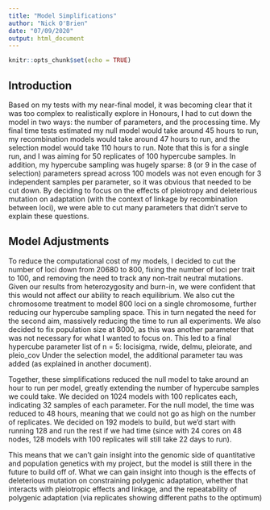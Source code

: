 ```yaml
---
title: "Model Simplifications"
author: "Nick O'Brien"
date: "07/09/2020"
output: html_document
---
```


```r
knitr::opts_chunk$set(echo = TRUE)
```

## Introduction

Based on my tests with my near-final model, it was becoming clear that it was too complex to realistically explore in Honours, I had to cut down the model in two ways: the number of parameters, and the processing time. 
My final time tests estimated my null model would take around 45 hours to run, my recombination models would take around 47 hours to run, and the selection model would take 110 hours to run. Note that this is for a single run, and I was aiming for 50 replicates of 100 hypercube samples. In addition, my hypercube sampling was hugely sparse: 8 (or 9 in the case of selection) parameters spread across 100 models was not even enough for 3 independent samples per parameter, so it was obvious that needed to be cut down. By deciding to focus on the effects of pleiotropy and deleterious mutation on adaptation (with the context of linkage by recombination between loci), we were able to cut many parameters that didn't serve to explain these questions.

## Model Adjustments

To reduce the computational cost of my models, I decided to cut the number of loci down from 20680 to 800, fixing the number of loci per trait to 100, and removing the need to track any non-trait neutral mutations. Given our results from heterozygosity and burn-in, we were confident that this would not affect our ability to reach equilibrium. We also cut the chromosome treatment to model 800 loci on a single chromosome, further reducing our hypercube sampling space. This in turn negated the need for the second aim, massively reducing the time to run all experiments. 
We also decided to fix population size at 8000, as this was another parameter that was not necessary for what I wanted to focus on.
This led to a final hypercube parameter list of n = 5:
locisigma, rwide, delmu, pleiorate, and pleio_cov
Under the selection model, the additional parameter tau was added (as explained in another document).

Together, these simplifications reduced the null model to take around an hour to run per model, greatly extending the number of hypercube samples we could take. We decided on 1024 models with 100 replicates each, indicating 32 samples of each parameter.
For the null model, the time was reduced to 48 hours, meaning that we could not go as high on the number of replicates. We decided on 192 models to build, but we'd start with running 128 and run the rest if we had time (since with 24 cores on 48 nodes, 128 models with 100 replicates will still take 22 days to run). 

This means that we can't gain insight into the genomic side of quantitative and population genetics with my project, but the model is still there in the future to build off of. What we can gain insight into though is the effects of deleterious mutation on constraining polygenic adaptation, whether that interacts with pleiotropic effects and linkage, and the repeatability of polygenic adaptation (via replicates showing different paths to the optimum)
